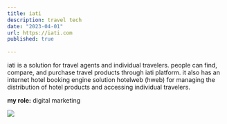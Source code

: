 ```yaml
---
title: iati
description: travel tech
date: "2023-04-01"
url: https://iati.com
published: true
  
---
```


iati is a solution for travel agents and individual travelers. people can find, compare, and purchase travel products through iati platform. it also has an internet hotel booking engine solution hotelweb (hweb) for managing the distribution of hotel products and accessing individual travelers.

**my role:** digital marketing

[![](/iati.png)](https://planetfall.io)


